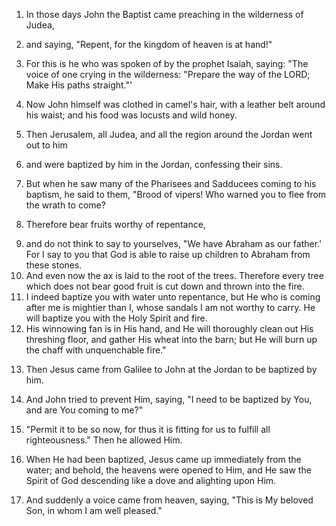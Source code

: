 
1. In those days John the Baptist came preaching in the wilderness of Judea,

2. and saying, "Repent, for the kingdom of heaven is at hand!"

3. For this is he who was spoken of by the prophet Isaiah, saying: "The voice of one crying in the wilderness: "Prepare the way of the LORD; Make His paths straight."'

4. Now John himself was clothed in camel's hair, with a leather belt around his waist; and his food was locusts and wild honey.

5. Then Jerusalem, all Judea, and all the region around the Jordan went out to him

6. and were baptized by him in the Jordan, confessing their sins.

7. But when he saw many of the Pharisees and Sadducees coming to his baptism, he said to them, <ICXC>"Brood of vipers! Who warned you to flee from the wrath to come?</ICXC>

8. <ICXC>Therefore bear fruits worthy of repentance,</ICXC>

9. <ICXC>
     and do not think to say to yourselves, "We have Abraham as our father.' For
     I say to you that God is able to raise up children to Abraham from these
     stones.
   </ICXC>

10. <ICXC>
      And even now the ax is laid to the root of the trees. Therefore every tree
      which does not bear good fruit is cut down and thrown into the fire.
    </ICXC>

11. <ICXC>
      I indeed baptize you with water unto repentance, but He who is coming
      after me is mightier than I, whose sandals I am not worthy to carry. He
      will baptize you with the Holy Spirit and fire.
    </ICXC>

12. <ICXC>
      His winnowing fan is in His hand, and He will thoroughly clean out His
      threshing floor, and gather His wheat into the barn; but He will burn up
      the chaff with unquenchable fire."
    </ICXC>

13. Then Jesus came from Galilee to John at the Jordan to be baptized by him.

14. And John tried to prevent Him, saying, "I need to be baptized by You, and are You coming to me?"

15. <ICXC>
      "Permit it to be so now, for thus it is fitting for us to fulfill all
      righteousness."
    </ICXC>
    Then he allowed Him.

16. When He had been baptized, Jesus came up immediately from the water; and behold, the heavens were opened to Him, and He saw the Spirit of God descending like a dove and alighting upon Him.

17. And suddenly a voice came from heaven, saying, "This is My beloved Son, in whom I am well pleased."
